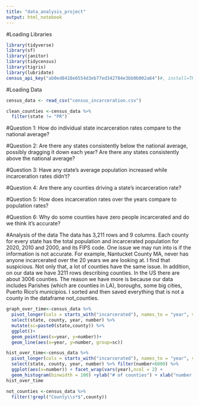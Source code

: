 ```yaml
---
title: "data_analysis_project"
output: html_notebook
---
```

#Loading Libraries
```r
library(tidyverse)
library(sf)
library(janitor)
library(tidycensus)
library(tigris)
library(lubridate)
census_api_key("ab0ed8418e6554d3eb77ed342784e3bb0b002a64")#, install=TRUE)
```


#Loading Data
```r
census_data <- read_csv("census_incarceration.csv")
```

```r
clean_counties <-census_data %>% 
  filter(state != "PR")
```

#Question 1: How do individual state incarceration rates compare to the national average?

#Question 2: Are there any states consistently below the national average, possibly dragging it down each year? Are there any states consistently above the national average?

#Question 3: Have any state’s average population increased while incarceration rates didn't?

#Question 4: Are there any counties driving a state's incarceration rate?

#Question 5: How does incarceration rates over the years compare to population rates?

#Question 6: Why do some counties have zero people incarcerated and do we think it’s accurate?


#Analysis of the data
The data has 3,211 rows and 9 columns. Each county for every state has the total population and incarcerated population for 2020, 2010 and 2000, and its FIPS code. One issue we may run into is if the information is not accurate. For example, Nantucket County MA, never has anyone incarcerated over the 20 years we are looking at. I find that suspicious. Not only that, a lot of counties have the same issue. In addition, on our data we have 3211 rows describing counties. In the US there are about 3006 counties. The reason we have more is because our data includes Parishes (which are counties in LA), boroughs, some big cities, Puerto Rico's municipios. I sorted and then saved everything that is not a county in the dataframe not_counties. 

```r
graph_over_time<-census_data %>% 
  pivot_longer(cols = starts_with("incarcerated"), names_to = "year", values_to = "number") %>% 
  select(state, county, year, number) %>% 
  mutate(sc=paste0(state,county)) %>%
  ggplot()+
  geom_point(aes(x=year, y=number))+
  geom_line(aes(x=year, y=number, group=sc))
```

```r
hist_over_time<-census_data %>% 
  pivot_longer(cols = starts_with("incarcerated"), names_to = "year", values_to = "number") %>% 
  select(state, county, year, number) %>% filter(number<6000) %>%
  ggplot(aes(x=number)) + facet_wrap(vars(year),ncol = 2) +
  geom_histogram(binwidth = 100) +ylab("# of counties") + xlab("number of people incarcerated")
hist_over_time

```


```r
not_counties <-census_data %>% 
  filter(!grepl("County\\s*$",county))
```

